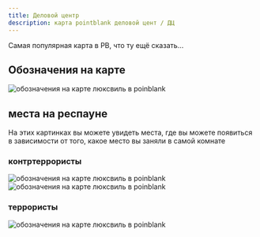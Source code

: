 ```yaml
---
title: Деловой центр
description: карта pointblank деловой цент / ДЦ
---
```


Самая популярная карта в PB, что ту ещё сказать...

## Обозначения на карте

<Image src={map} alt="обозначения на карте люксвиль в poinblank" />

## места на респауне

На этих картинках вы можете увидеть места, где вы можете появиться в зависимости от того, какое место вы заняли в самой комнате

### контртеррористы

<Image src={ctRespStartPosFirst} alt="обозначения на карте люксвиль в poinblank" />
<Image src={ctRespStartPosSecond} alt="обозначения на карте люксвиль в poinblank" />

### террористы

<Image src={tRespStartPos} alt="обозначения на карте люксвиль в poinblank" />

